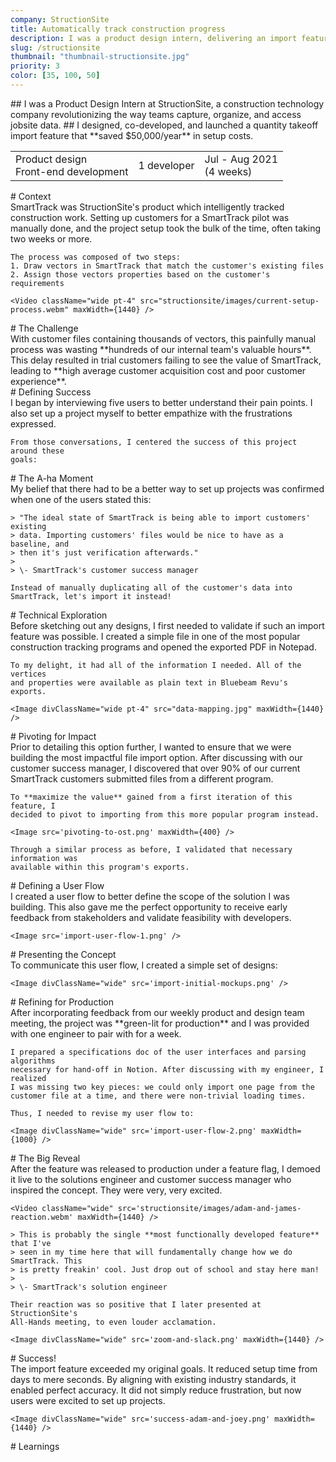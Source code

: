 ```yaml
---
company: StructionSite
title: Automatically track construction progress
description: I was a product design intern, delivering an import feature for a construction tracking tool which saved $50,000/year in setup costs.
slug: /structionsite
thumbnail: "thumbnail-structionsite.jpg"
priority: 3
color: [35, 100, 50]
---
```


<Intro>
  ## I was a Product Design Intern at <AutoLink to="https://structionsite.com/">StructionSite</AutoLink>, a construction technology company revolutionizing the way teams capture, organize, and access jobsite data.
  ## I designed, co-developed, and launched a quantity takeoff import feature that **saved $50,000/year** in setup costs.

  <Table>
    <td>
      Product design<br />
      Front-end development
    </td>
    <td>1 developer</td>
    <td>
      Jul - Aug 2021<br />
      (4 weeks)
    </td>
  </Table>
</Intro>

<section>
  # Context

  <section>
    SmartTrack was StructionSite's product which intelligently tracked construction work. Setting up customers for a SmartTrack pilot was manually done, and the project setup took the bulk of the time, often taking two weeks
    or more.

    The process was composed of two steps:
    1. Draw vectors in SmartTrack that match the customer's existing files
    2. Assign those vectors properties based on the customer's requirements

    <Video className="wide pt-4" src="structionsite/images/current-setup-process.webm" maxWidth={1440} />

  </section>
</section>

<section>
  # The Challenge

  <section>
    With customer files containing thousands of vectors, this painfully manual
    process was wasting **hundreds of our internal team's valuable hours**. This
    delay resulted in trial customers failing to see the value of SmartTrack,
    leading to **high average customer acquisition cost and poor customer
    experience**.
  </section>
</section>

<section>
  # Defining Success

  <section>
    I began by interviewing five users to better understand their pain points. I
    also set up a project myself to better empathize with the frustrations
    expressed.

    From those conversations, I centered the success of this project around these
    goals:
  </section>

  <section>
    <NumberedList
      data={[
        {
          title: 'Maximize efficiency',
          description:
          'The most critical goal was to reduce the time required to setup each customer project. The shorter the process, the lower our customer acquisition cost becomes.',
        },
        {
          title: 'Improve intuitiveness',
          description:
          "Aligning the mental model of SmartTrack's features, modes, and tooling with construction industry standards would improve setup accuracy.",
        },
        {
          title: 'Reduce frustration',
          description:
          'Users are able to easily amend mistakes and accomplish their tasks without interruption.',
        },
      ]}
    />
  </section>
</section>

<section>
  # The A-ha Moment
  
  <section>
    My belief that there had to be a better way to set up projects was confirmed
    when one of the users stated this:

    > "The ideal state of SmartTrack is being able to import customers' existing
    > data. Importing customers' files would be nice to have as a baseline, and
    > then it's just verification afterwards."
    >
    > \- SmartTrack's customer success manager

    Instead of manually duplicating all of the customer's data into SmartTrack, let's import it instead!
  </section>
</section>

<section>
  # Technical Exploration

  <section>
    Before sketching out any designs, I first needed to validate if such an import
    feature was possible. I created a simple file in one of the most popular
    construction tracking programs and opened the exported PDF in Notepad.

    To my delight, it had all of the information I needed. All of the vertices
    and properties were available as plain text in Bluebeam Revu's exports.  

    <Image divClassName="wide pt-4" src="data-mapping.jpg" maxWidth={1440} />
  </section>
</section>

<section>
  # Pivoting for Impact

  <section>
    Prior to detailing this option further, I wanted to ensure that we were building
    the most impactful file import option. After discussing with our customer
    success manager, I discovered that over 90% of our current SmartTrack customers
    submitted files from a different program.

    To **maximize the value** gained from a first iteration of this feature, I
    decided to pivot to importing from this more popular program instead.

    <Image src='pivoting-to-ost.png' maxWidth={400} />

    Through a similar process as before, I validated that necessary information was
    available within this program's exports.
  </section>
</section>

<section>
  # Defining a User Flow

  <section>
    I created a user flow to better define the scope of the solution I was building.
    This also gave me the perfect opportunity to receive early feedback from
    stakeholders and validate feasibility with developers.

    <Image src='import-user-flow-1.png' />
  </section>
</section>

<section>
  # Presenting the Concept

  <section>
    To communicate this user flow, I created a simple set of designs:

    <Image divClassName="wide" src='import-initial-mockups.png' />
  </section>
</section>

<section>
  # Refining for Production

  <section>
    After incorporating feedback from our weekly product and design team meeting,
    the project was **green-lit for production** and I was provided with one
    engineer to pair with for a week.

    I prepared a specifications doc of the user interfaces and parsing algorithms
    necessary for hand-off in Notion. After discussing with my engineer, I realized
    I was missing two key pieces: we could only import one page from the customer file at a time, and there were non-trivial loading times.

    Thus, I needed to revise my user flow to:

    <Image divClassName="wide" src='import-user-flow-2.png' maxWidth={1000} />
  </section>
</section>

<section>
  # The Big Reveal

  <section>
    After the feature was released to production under a feature flag, I demoed it
    live to the solutions engineer and customer success manager who inspired the
    concept. They were very, very excited.

    <Video className="wide" src='structionsite/images/adam-and-james-reaction.webm' maxWidth={1440} />
  
    > This is probably the single **most functionally developed feature** that I've
    > seen in my time here that will fundamentally change how we do SmartTrack. This
    > is pretty freakin' cool. Just drop out of school and stay here man!
    >
    > \- SmartTrack's solution engineer

    Their reaction was so positive that I later presented at StructionSite's
    All-Hands meeting, to even louder acclamation.

    <Image divClassName="wide" src='zoom-and-slack.png' maxWidth={1440} />
  </section>
</section>

<section>
  # Success!

  <section>
    The import feature exceeded my original goals. It reduced setup time from days
    to mere seconds. By aligning with existing industry standards, it enabled
    perfect accuracy. It did not simply reduce frustration, but now users were
    excited to set up projects.

    <Image divClassName="wide" src='success-adam-and-joey.png' maxWidth={1440} />
  </section>
</section>

<section>
  # Learnings

  <section>
    <NumberedList
      data={[
        {
          title: 'Approach the impossible',
          description:
            'Even if a feature seems infeasible, try to prove it out. Some of the best features come from simple experiments.',
        },
        {
          title: 'Get your hands dirty',
          description:
            'My software development experience is just as applicable to the early proof-of-concept phases as it is to developer handoff. Leveraging existing data to increase product value is a tool that I will carry forward.',
        },
        {
          title: 'User joy is the greatest reward',
          description:
            "Seeing how this feature has fundamentally improved so many users' lives brings an inescapable smile to my face. It feels so, so good to help others!",
        },
      ]}
    />
  </section>
</section>
